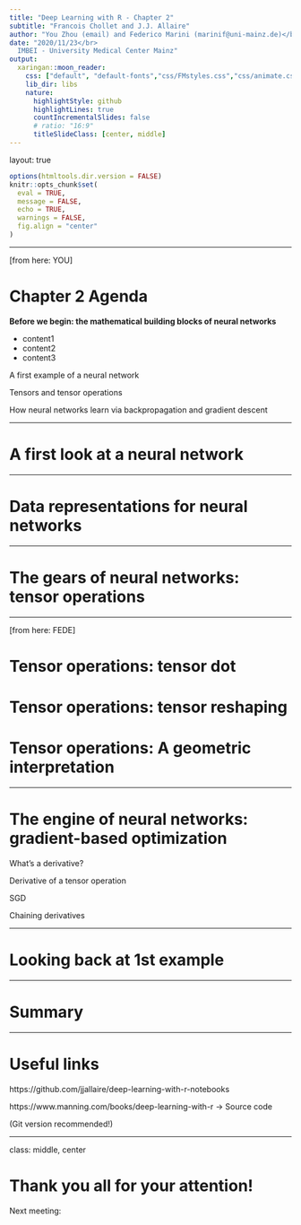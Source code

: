 ```yaml
---
title: "Deep Learning with R - Chapter 2"
subtitle: "Francois Chollet and J.J. Allaire"
author: "You Zhou (email) and Federico Marini (marinif@uni-mainz.de)</br>"
date: "2020/11/23</br>
  IMBEI - University Medical Center Mainz"
output:
  xaringan::moon_reader:
    css: ["default", "default-fonts","css/FMstyles.css","css/animate.css"]
    lib_dir: libs
    nature:
      highlightStyle: github
      highlightLines: true
      countIncrementalSlides: false
      # ratio: "16:9"
      titleSlideClass: [center, middle]
---
```


layout: true

```r
options(htmltools.dir.version = FALSE)
knitr::opts_chunk$set(
  eval = TRUE,
  message = FALSE,
  echo = TRUE,
  warnings = FALSE,
  fig.align = "center"
)
```


---

[from here: YOU]

# Chapter 2 Agenda

**Before we begin: the mathematical building blocks of neural networks**

- content1
- content2
- content3

A first example of a neural network

Tensors and tensor operations

How neural networks learn via backpropagation and gradient descent

---


# A first look at a neural network


---


# Data representations for neural networks


---

# The gears of neural networks: tensor operations





---

[from here: FEDE]

# Tensor operations: tensor dot

# Tensor operations: tensor reshaping

# Tensor operations: A geometric interpretation 

---

# The engine of neural networks: gradient-based optimization

What’s a derivative?

Derivative of a tensor operation

SGD

Chaining derivatives


---

# Looking back at 1st example


---

# Summary




---

# Useful links

https://github.com/jjallaire/deep-learning-with-r-notebooks

https://www.manning.com/books/deep-learning-with-r -> Source code

(Git version recommended!)

---

class: middle, center

# Thank you all for your attention!

Next meeting: 



